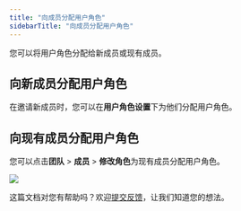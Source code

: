 ```yaml
---
title: "向成员分配用户角色"
sidebarTitle: "向成员分配用户角色"
---
```


您可以将用户角色分配给新成员或现有成员。

## 向新成员分配用户角色

在邀请新成员时，您可以在**用户角色设置**下为他们分配用户角色。

## 向现有成员分配用户角色

您可以点击**团队** > **成员** > **修改角色**为现有成员分配用户角色。

<img src="/cn/images/organization/org6.png" className="screenshot_full_screen"/>


<Tip>这篇文档对您有帮助吗？欢迎[提交反馈](https://forms.zohopublic.com/cobo/form/DocumentFeedbackForm/formperma/QvLOhxJv1_JMsJ-1dleZ8Itb_7rzN-LtgvsDdxosoVI)，让我们知道您的想法。</Tip>